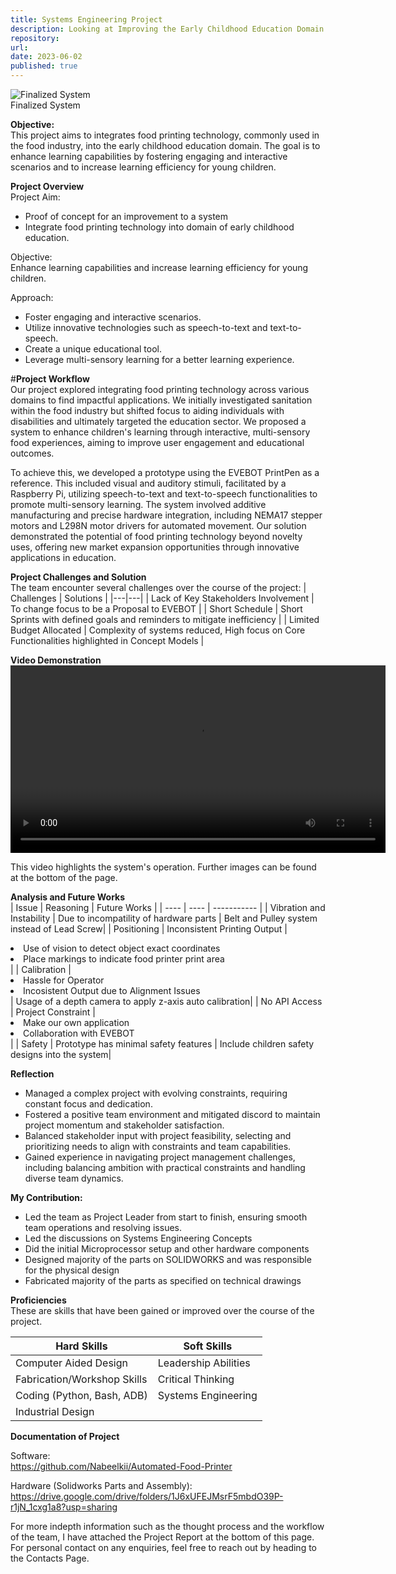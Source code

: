 ```yaml
---
title: Systems Engineering Project
description: Looking at Improving the Early Childhood Education Domain with Food Printing Technology
repository: 
url: 
date: 2023-06-02
published: true
---
```


![Finalized System](/images/System1.jpg) <br/>
Finalized System


**Objective:** <br/>
This project aims to integrates food printing technology, commonly used in the food industry, into the early childhood education domain. 
The goal is to enhance learning capabilities by fostering engaging and interactive scenarios and to increase learning efficiency for young children. 


**Project Overview** <br/>
Project Aim: <br/>
- Proof of concept for an improvement to a system
- Integrate food printing technology into domain of early childhood education.

Objective: <br/>
Enhance learning capabilities and increase learning efficiency for young children.

Approach: <br/>
- Foster engaging and interactive scenarios.
- Utilize innovative technologies such as speech-to-text and text-to-speech.
- Create a unique educational tool.
- Leverage multi-sensory learning for a better learning experience.


#**Project Workflow** <br/>
Our project explored integrating food printing technology across various domains to find impactful applications. 
We initially investigated sanitation within the food industry but shifted focus to aiding individuals with disabilities 
and ultimately targeted the education sector. We proposed a system to enhance children's learning through interactive, 
multi-sensory food experiences, aiming to improve user engagement and educational outcomes.

To achieve this, we developed a prototype using the EVEBOT PrintPen as a reference. 
This included visual and auditory stimuli, facilitated by a Raspberry Pi, 
utilizing speech-to-text and text-to-speech functionalities to promote multi-sensory learning. 
The system involved additive manufacturing and precise hardware integration, 
including NEMA17 stepper motors and L298N motor drivers for automated movement. 
Our solution demonstrated the potential of food printing technology beyond novelty uses, 
offering new market expansion opportunities through innovative applications in education.


**Project Challenges and Solution** <br/>
The team encounter several challenges over the course of the project:
| Challenges | Solutions |
|---|---|
| Lack of Key Stakeholders Involvement | To change focus to be a Proposal to EVEBOT |
| Short Schedule | Short Sprints with defined goals and reminders to mitigate inefficiency |
| Limited Budget Allocated | Complexity of systems reduced, High focus on Core Functionalities highlighted in Concept Models |



**Video Demonstration** <br/>
<video controls width="600">
  <source src="/videos/video1.mp4" type="video/mp4" />
  Your browser does not support the video tag.
</video>

This video highlights the system's operation.
Further images can be found at the bottom of the page.


**Analysis and Future Works** <br/>
| Issue | Reasoning | Future Works |
| ---- | ---- | ----------- |
| Vibration and Instability | Due to incompatility of hardware parts | Belt and Pulley system instead of Lead Screw|
| Positioning | Inconsistent Printing Output | <li>Use of vision to detect object exact coordinates</li> <li>Place markings to indicate food printer print area</li>|
| Calibration | <li>Hassle for Operator</li><li>Incosistent Output due to Alignment Issues</li> | Usage of a depth camera to apply z-axis auto calibration|
| No API Access | Project Constraint | <li>Make our own application</li> <li>Collaboration with EVEBOT</li>|
| Safety | Prototype has minimal safety features | Include children safety designs into the system|


**Reflection** <br/>
- Managed a complex project with evolving constraints, requiring constant focus and dedication.
- Fostered a positive team environment and mitigated discord to maintain project momentum and stakeholder satisfaction.
- Balanced stakeholder input with project feasibility, selecting and prioritizing needs to align with constraints and team capabilities.
- Gained experience in navigating project management challenges, including balancing ambition with practical constraints and handling diverse team dynamics.


**My Contribution:** <br/>
- Led the team as Project Leader from start to finish, ensuring smooth team operations and resolving issues.
- Led the discussions on Systems Engineering Concepts
- Did the initial Microprocessor setup and other hardware components
- Designed majority of the parts on SOLIDWORKS and was responsible for the physical design
- Fabricated majority of the parts as specified on technical drawings


**Proficiencies** <br/>
These are skills that have been gained or improved over the course of the project.

| Hard Skills | Soft Skills |
|---|---|
| Computer Aided Design | Leadership Abilities |
| Fabrication/Workshop Skills | Critical Thinking |
|Coding (Python, Bash, ADB) | Systems Engineering |
|Industrial Design | 


**Documentation of Project** <br/>

Software: <br/>
https://github.com/Nabeelkii/Automated-Food-Printer

Hardware (Solidworks Parts and Assembly):
https://drive.google.com/drive/folders/1J6xUFEJMsrF5mbdO39P-r1jN_1cxg1a8?usp=sharing


For more indepth information such as the thought process and the workflow of the team, I have attached the Project Report at the bottom of this page.
For personal contact on any enquiries, feel free to reach out by heading to the Contacts Page.
